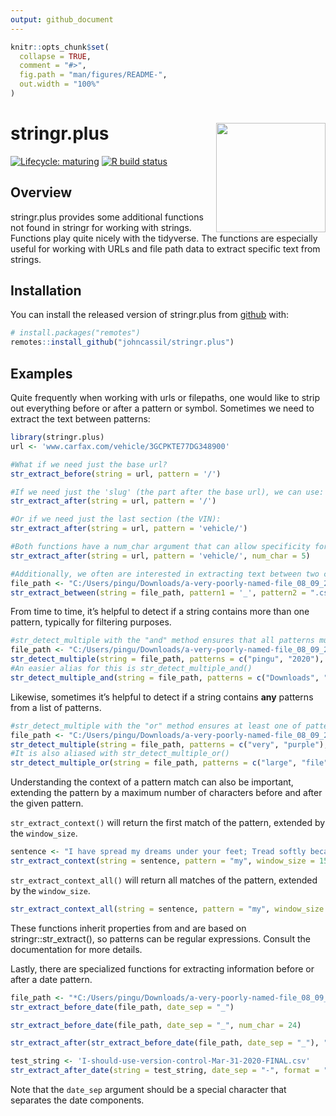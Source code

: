 ---
output: github_document
---

<!-- README.md is generated from README.Rmd. Please edit that file -->

```{r, include = FALSE}
knitr::opts_chunk$set(
  collapse = TRUE,
  comment = "#>",
  fig.path = "man/figures/README-",
  out.width = "100%"
)
```

# stringr.plus <a href='https://github.com/johncassil/stringr.plus'><img src='man/figures/logo.png' align="right" height="175" /></a>

<!-- badges: start -->
[![Lifecycle: maturing](https://img.shields.io/badge/lifecycle-maturing-blue.svg)](https://www.tidyverse.org/lifecycle/#maturing)
[![R build status](https://github.com/johncassil/stringr.plus/workflows/R-CMD-check/badge.svg)](https://github.com/johncassil/stringr.plus/actions)
<!-- badges: end -->

## Overview

stringr.plus provides some additional functions not found in stringr for working with strings.  Functions play quite nicely with the tidyverse.  The functions are especially useful for working with URLs and file path data to extract specific text from strings.  

## Installation

You can install the released version of stringr.plus from [github](https://github.com) with:

```{r, eval=FALSE}
# install.packages("remotes")
remotes::install_github("johncassil/stringr.plus")
```

## Examples

Quite frequently when working with urls or filepaths, one would like to strip out everything before or after a pattern or symbol.  Sometimes we need to extract the text between patterns:

```{r example}
library(stringr.plus)
url <- 'www.carfax.com/vehicle/3GCPKTE77DG348900'

#What if we need just the base url?
str_extract_before(string = url, pattern = '/')
```


```{r example2}
#If we need just the 'slug' (the part after the base url), we can use:
str_extract_after(string = url, pattern = '/')

```
```{r example3}
#Or if we need just the last section (the VIN):
str_extract_after(string = url, pattern = 'vehicle/')

```


```{r example4}
#Both functions have a num_char argument that can allow specificity for how many characters you want returned:
str_extract_after(string = url, pattern = 'vehicle/', num_char = 5)

```


```{r example5}
#Additionally, we often are interested in extracting text between two common patterns:
file_path <- "‪C:/Users/pingu/Downloads/a-very-poorly-named-file_08_09_2020.csv"
str_extract_between(string = file_path, pattern1 = '_', pattern2 = ".csv")

```

From time to time, it's helpful to detect if a string contains more than one pattern, typically for filtering purposes.

```{r example6}
#str_detect_multiple with the "and" method ensures that all patterns must be found to return TRUE:
file_path <- "‪C:/Users/pingu/Downloads/a-very-poorly-named-file_08_09_2020.csv"
str_detect_multiple(string = file_path, patterns = c("pingu", "2020"), method = 'and')
#An easier alias for this is str_detect_multiple_and()
str_detect_multiple_and(string = file_path, patterns = c("Downloads", "csv"))
```

Likewise, sometimes it's helpful to detect if a string contains **any** patterns from a list of patterns. 

```{r example7}
#str_detect_multiple with the "or" method ensures at least one of patterns must be found to return TRUE:
file_path <- "‪C:/Users/pingu/Downloads/a-very-poorly-named-file_08_09_2020.csv"
str_detect_multiple(string = file_path, patterns = c("very", "purple"), method = 'or')
#It is also aliased with str_detect_multiple_or()
str_detect_multiple_or(string = file_path, patterns = c("large", "file"))
```


Understanding the context of a pattern match can also be important, extending the pattern by
a maximum number of characters before and after the given pattern. 

`str_extract_context()` will return the first match of the pattern, extended by the `window_size`.


```{r example8}
sentence <- "I have spread my dreams under your feet; Tread softly because you tread on my dreams."
str_extract_context(string = sentence, pattern = "my", window_size = 15)

```

`str_extract_context_all()` will return all matches of the pattern, extended by the `window_size`.


```{r example9}

str_extract_context_all(string = sentence, pattern = "my", window_size = 15)

```


These functions inherit properties from and are based on stringr::str_extract(), so patterns can be regular expressions. Consult the documentation for more details.

Lastly, there are specialized functions for extracting information before or after a date pattern.

```{r example_date1}
file_path <- "*C:/Users/pingu/Downloads/a-very-poorly-named-file_08_09_2020.csv"
str_extract_before_date(file_path, date_sep = "_")

str_extract_before_date(file_path, date_sep = "_", num_char = 24)

str_extract_after(str_extract_before_date(file_path, date_sep = "_"), "Downloads/")
```

```{r example_date2}
test_string <- 'I-should-use-version-control-Mar-31-2020-FINAL.csv'
str_extract_after_date(string = test_string, date_sep = "-", format = "mdy-abbr")
```

Note that the `date_sep` argument should be a special character that separates the date components.  
